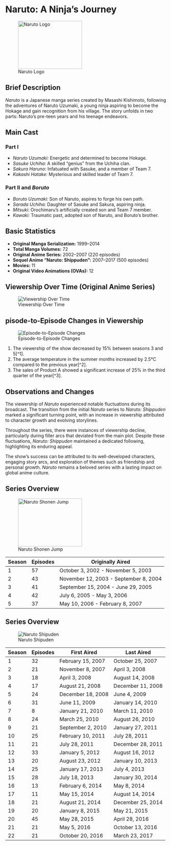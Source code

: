 # Naruto: A Ninja's Journey

![Naruto Logo](https://i.pinimg.com/originals/5f/60/34/5f60349f6b0980548907a7a81a8f3aed.jpg){width="200px" height="150px"}

## Brief Description

*Naruto* is a Japanese manga series created by Masashi Kishimoto, following the adventures of Naruto Uzumaki, a young ninja aspiring to become the Hokage and gain recognition from his village. The story unfolds in two parts: Naruto's pre-teen years and his teenage endeavors.

## Main Cast

### Part I

-   *Naruto Uzumaki:* Energetic and determined to become Hokage.
-   *Sasuke Uchiha:* A skilled "genius" from the Uchiha clan.
-   *Sakura Haruno:* Infatuated with Sasuke, and a member of Team 7.
-   *Kakashi Hatake:* Mysterious and skilled leader of Team 7.

### Part II and *Boruto*

-   *Boruto Uzumaki:* Son of Naruto, aspires to forge his own path.
-   *Sarada Uchiha:* Daughter of Sasuke and Sakura, aspiring ninja.
-   *Mitsuki:* Orochimaru's artificially created son and Team 7 member.
-   *Kawaki:* Traumatic past, adopted son of Naruto, and Boruto's brother.

## Basic Statistics

-   **Original Manga Serialization:** 1999--2014
-   **Total Manga Volumes:** 72
-   **Original Anime Series:** 2002--2007 (220 episodes)
-   **Sequel Anime "Naruto: Shippuden":** 2007--2017 (500 episodes)
-   **Movies:** 11
-   **Original Video Animations (OVAs):** 12

## Viewership Over Time (Original Anime Series)

![Viewership Over Time](https://diamondlobby.com/wp-content/uploads/2022/07/naruto-vs-one-piece-5-year-data.png)

## pisode-to-Episode Changes in Viewership

![Episode-to-Episode Changes](https://images.edrawsoft.com/articles/naruto-timeline/naruto-novel-timeline-1.png)

1.  The viewership of the show decreased by 15% between seasons 3 and 5\[\^1\].
2.  The average temperature in the summer months increased by 2.5°C compared to the previous year\[\^2\].
3.  The sales of Product A showed a significant increase of 25% in the third quarter of the year\[\^3\].

## Observations and Changes

The viewership of *Naruto* experienced notable fluctuations during its broadcast. The transition from the initial *Naruto* series to *Naruto: Shippuden* marked a significant turning point, with an increase in viewership attributed to character growth and evolving storylines.

Throughout the series, there were instances of viewership decline, particularly during filler arcs that deviated from the main plot. Despite these fluctuations, *Naruto: Shippuden* maintained a dedicated following, highlighting its enduring appeal.

The show's success can be attributed to its well-developed characters, engaging story arcs, and exploration of themes such as friendship and personal growth. *Naruto* remains a beloved series with a lasting impact on global anime culture.

## Series Overview

![Naruto Shonen Jump](https://pm1.aminoapps.com/7138/19726bbf6804a22d703d72cc62172d91c5e2f00cr1-384-384v2_uhq.jpg){width="200px" height="150px"}

| Season | Episodes | Originally Aired                      |
|--------|----------|---------------------------------------|
| 1      | 57       | October 3, 2002 - November 5, 2003    |
| 2      | 43       | November 12, 2003 - September 8, 2004 |
| 3      | 41       | September 15, 2004 - June 29, 2005    |
| 4      | 42       | July 6, 2005 - May 3, 2006            |
| 5      | 37       | May 10, 2006 - February 8, 2007       |

## Series Overview

![Naruto Shipuden](https://m.media-amazon.com/images/M/MV5BZGFiMWFhNDAtMzUyZS00NmQ2LTljNDYtMmZjNTc5MDUxMzViXkEyXkFqcGdeQXVyNjAwNDUxODI@._V1_.jpg)

| Season | Episodes | First Aired       | Last Aired        |
|--------|----------|-------------------|-------------------|
| 1      | 32       | February 15, 2007 | October 25, 2007  |
| 2      | 21       | November 8, 2007  | April 3, 2008     |
| 3      | 18       | April 3, 2008     | August 14, 2008   |
| 4      | 17       | August 21, 2008   | December 11, 2008 |
| 5      | 24       | December 18, 2008 | June 4, 2009      |
| 6      | 31       | June 11, 2009     | January 14, 2010  |
| 7      | 8        | January 21, 2010  | March 11, 2010    |
| 8      | 24       | March 25, 2010    | August 26, 2010   |
| 9      | 21       | September 2, 2010 | January 27, 2011  |
| 10     | 25       | February 10, 2011 | July 28, 2011     |
| 11     | 21       | July 28, 2011     | December 28, 2011 |
| 12     | 33       | January 5, 2012   | August 16, 2012   |
| 13     | 20       | August 23, 2012   | January 10, 2013  |
| 14     | 25       | January 17, 2013  | July 4, 2013      |
| 15     | 28       | July 18, 2013     | January 30, 2014  |
| 16     | 13       | February 6, 2014  | May 8, 2014       |
| 17     | 11       | May 15, 2014      | August 14, 2014   |
| 18     | 21       | August 21, 2014   | December 25, 2014 |
| 19     | 20       | January 8, 2015   | May 21, 2015      |
| 20     | 45       | May 28, 2015      | April 28, 2016    |
| 21     | 21       | May 5, 2016       | October 13, 2016  |
| 22     | 21       | October 20, 2016  | March 23, 2017    |
